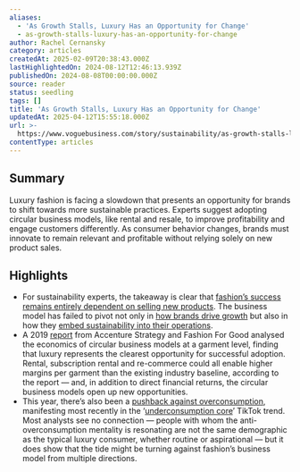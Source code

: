 ```yaml
---
aliases:
  - 'As Growth Stalls, Luxury Has an Opportunity for Change'
  - as-growth-stalls-luxury-has-an-opportunity-for-change
author: Rachel Cernansky
category: articles
createdAt: 2025-02-09T20:38:43.000Z
lastHighlightedOn: 2024-08-12T12:46:13.939Z
publishedOn: 2024-08-08T00:00:00.000Z
source: reader
status: seedling
tags: []
title: 'As Growth Stalls, Luxury Has an Opportunity for Change'
updatedAt: 2025-04-12T15:55:18.000Z
url: >-
  https://www.voguebusiness.com/story/sustainability/as-growth-stalls-luxury-has-an-opportunity-for-change?uID=58ba29f6592c24ef0bdefa76114a43982a806c17a289ed758a3b0794fe834435&utm_campaign=VB_NEWS_MEMBER_SustainabilityEdit_4_080824&utm_source=newsletter&utm_brand=vb&utm_mailing=VB_NEWS_MEMBER_SustainabilityEdit_4_080824&utm_medium=email&utm_term=VB_PaidSustainability
contentType: articles
---
```

## Summary

Luxury fashion is facing a slowdown that presents an opportunity for brands to shift towards more sustainable practices. Experts suggest adopting circular business models, like rental and resale, to improve profitability and engage customers differently. As consumer behavior changes, brands must innovate to remain relevant and profitable without relying solely on new product sales.

## Highlights

- For sustainability experts, the takeaway is clear that [fashion’s success remains entirely dependent on selling new products](https://www.voguebusiness.com/sustainability/fashions-post-growth-future-covid-19). The business model has failed to pivot not only in [how brands drive growth](https://www.voguebusiness.com/sustainability/degrowth-the-future-that-fashion-has-been-looking-for) but also in how they [embed sustainability into their operations](https://link.springer.com/chapter/10.1007/978-3-031-56653-0_3).
- A 2019 [report](https://fashionforgood.com/wp-content/uploads/2019/05/The-Future-of-Circular-Fashion-Report-Fashion-for-Good.pdf) from Accenture Strategy and Fashion For Good analysed the economics of circular business models at a garment level, finding that luxury represents the clearest opportunity for successful adoption. Rental, subscription rental and re-commerce could all enable higher margins per garment than the existing industry baseline, according to the report — and, in addition to direct financial returns, the circular business models open up new opportunities.
- This year, there’s also been a [pushback against overconsumption](https://www.voguebusiness.com/story/sustainability/tiktoks-anti-overconsumption-movement-rule-of-5-wake-up-call-for-brands), manifesting most recently in the ‘[underconsumption core](https://www.voguebusiness.com/story/sustainability/want-to-be-more-sustainable-develop-a-better-sense-of-style)’ TikTok trend. Most analysts see no connection — people with whom the anti-overconsumption mentality is resonating are not the same demographic as the typical luxury consumer, whether routine or aspirational — but it does show that the tide might be turning against fashion’s business model from multiple directions.
